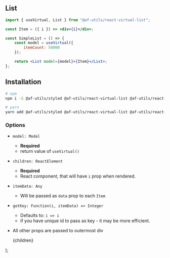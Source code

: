 
## List

```jsx
import { useVirtual, List } from "@af-utils/react-virtual-list";

const Item = ({ i }) => <div>{i}</div>;

const SimpleList = () => {
    const model = useVirtual({
        itemCount: 50000
    });

    return <List model={model}>{Item}</List>;
};
```

## Installation

```bash
# npm
npm i -S @af-utils/styled @af-utils/react-virtual-list @af-utils/react-virtual-headless prop-types use-sync-external-store

# yarn
yarn add @af-utils/styled @af-utils/react-virtual-list @af-utils/react-virtual-headless prop-types use-sync-external-store
```

### Options

-   `model: Model`
    -   **Required**
    -   return value of <Link href="/virtual/headless#use-virtual"><a>`useVirtual()`</a></Link>
-   `children: ReactElement`
    -   **Required**
    -   React component, that will have `i` prop when rendered.
-   `itemData: Any`
    -   Will be passed as `data` prop to each `Item`
-   `getKey: Function(i, itemData) => Integer`
    -   Defaults to: `i => i`
    -   if you have unique id to pass as key - it may be more efficient.
-   All other props are passed to outermost div

    <VirtualLayout>
        <MdxWrapper>
            <CommonHead title="Docs:  List" />
            {children}
        </MdxWrapper>
    </VirtualLayout>
);
